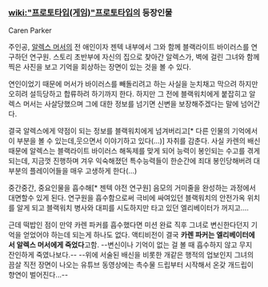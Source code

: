 === [[wiki:"프로토타입(게임)"프로토타입]]의 등장인물 ===

Caren Parker

주인공, [[알렉스 머서]]의 전 애인이자 젠텍 내부에서 그와 함께 블랙라이트 바이러스를 연구하던 연구원. 스토리 초반부에 자신의 집으로 찾아간 알렉스가, 벽에 걸린 그녀와 함께 찍은 사진을 보고 기억을 회상하는 장면이 있는 것을 볼 수 있다.

연인이었기 때문에 머서가 바이러스를 빼돌리려고 하는 사실을 눈치채고 막으려 하지만 오히려 설득당하고 합류하려 하기까지 한다. 하지만 그 전에 블랙워치에게 붙잡히고 알렉스 머서는 사살당했으며 그에 대한 정보를 넘기면 신변을 보장해주겠다는 말에 넘어간다.

결국 알렉스에게 약점이 되는 정보를 블랙워치에게 넘겨버리고[* 다른 인물의 기억에서 이 부분을 볼 수 있는데,웃으면서 이야기하고 있다(…)] 자취를 감춘다. 사실 카렌의 배신 때문에 알렉스는 블랙라이트 바이러스 해독제를 맞게 되어 능력이 봉인되는 수고를 겪게 되는데, 지금껏 진행하며 겨우 익숙해졌던 특수능력들이 한순간에 죄대 봉인당해버려 대부분의 플레이어들을 매우 고생하게 한다(...)

중간중간, 중요인물을 흡수해[* 젠텍 야전 연구원] 음모의 거미줄을 완성하는 과정에서 대면할수 있게 된다. 연구원을 흡수함으로써 극비에 싸여있던 블랙워치의 안전가옥 위치를 알게 되고 블랙워치 병사와 대피를 시도하지만 타고 있던 엘리베이터가 꺼지고.... 

근데 떡밥인 점이 만약 카렌 파커를 흡수했다면 미션 완료 직후 그녀로 변신한다던지 기억을 얻었어야 하는데 되는게 하나도 없다. 액티비전이 결국 '''카렌 파커는 엘리베이터에서 알렉스 머서에게 죽었다'''고함. --변신이나 기억이 없는 걸 볼 때 흡수하지 않고 무지 잔인하게 죽였나보다.-- --위에 서술된 배신을 비롯한 개같은 행적의 업보인지 그녀의 끔살 직전 장면이 나오는 유튜브 동영상에는 촉수물 드립부터 시작해서 온갖 개드립이 향연이 벌어진다...--
